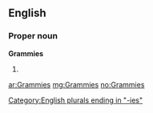 ==English==

===Proper noun===
'''Grammies'''

# {{plural of|[[Grammy]]}}

[[Category:English plurals ending in "-ies"]]

[[ar:Grammies]]
[[mg:Grammies]]
[[no:Grammies]]